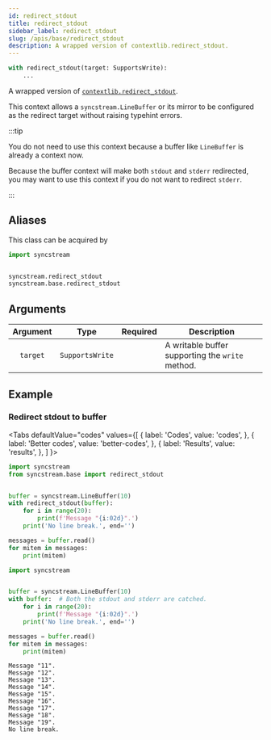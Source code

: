 ```yaml
---
id: redirect_stdout
title: redirect_stdout
sidebar_label: redirect_stdout
slug: /apis/base/redirect_stdout
description: A wrapped version of contextlib.redirect_stdout.
---
```






<APITopBar
  type="class"
  isPrivate={true}
  isContext={true}
  source="base.redirect_stdout"
/>

```python
with redirect_stdout(target: SupportsWrite):
    ...
```

A wrapped version of [`contextlib.redirect_stdout`<IconExternalLink/>][link-restdout].

This context allows a `syncstream.LineBuffer` or its mirror to be configured as
the redirect target without raising typehint errors.

:::tip

You do not need to use this context because a buffer like `LineBuffer` is already a context now.

Because the buffer context will make both `stdout` and `stderr` redirected, you may want to use this context if you do not want to redirect `stderr`.

:::

## Aliases

This class can be acquired by

```python
import syncstream


syncstream.redirect_stdout
syncstream.base.redirect_stdout
```

## Arguments

| Argument |      Type       |             Required              | <center>Description</center>                     |
| :------: | :-------------: | :-------------------------------: | :----------------------------------------------- |
| `target` | `SupportsWrite` | <InlineIcon icon={vsiCheckIcon}/> | A writable buffer supporting the `write` method. |

## Example

### <IconObjType type="term"/> Redirect stdout to buffer

<Tabs
  defaultValue="codes"
  values={[
    { label: 'Codes', value: 'codes', },
    { label: 'Better codes', value: 'better-codes', },
    { label: 'Results', value: 'results', },
  ]
}>

<TabItem value="codes">

```python showLineNumbers title="use_this_function.py"
import syncstream
from syncstream.base import redirect_stdout


buffer = syncstream.LineBuffer(10)
with redirect_stdout(buffer):
    for i in range(20):
        print(f'Message "{i:02d}".')
    print('No line break.', end='')

messages = buffer.read()
for mitem in messages:
    print(mitem)
```

</TabItem>

<TabItem value="better-codes">

```python showLineNumbers title="use_buffer_context_directly.py"
import syncstream


buffer = syncstream.LineBuffer(10)
with buffer:  # Both the stdout and stderr are catched.
    for i in range(20):
        print(f'Message "{i:02d}".')
    print('No line break.', end='')

messages = buffer.read()
for mitem in messages:
    print(mitem)
```

</TabItem>

<TabItem value="results">

```shell
Message "11".
Message "12".
Message "13".
Message "14".
Message "15".
Message "16".
Message "17".
Message "18".
Message "19".
No line break.
```

</TabItem>
</Tabs>

[link-restdout]: https://docs.python.org/zh-cn/3/library/contextlib.html#contextlib.redirect_stdout
